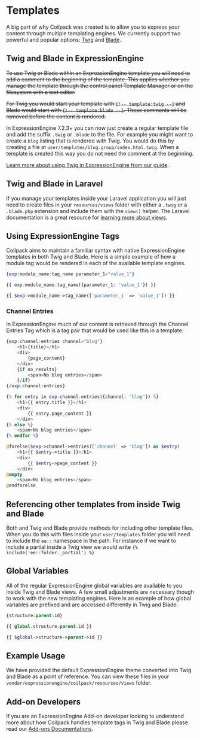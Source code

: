 
# Templates

A big part of why Coilpack was created is to allow you to express your content through multiple templating engines.  We currently support two powerful and popular options: [Twig](https://twig.symfony.com/) and [Blade](https://laravel.com/docs/9.x/blade#introduction).

## Twig and Blade in ExpressionEngine

~~To use Twig or Blade within an ExpressionEngine template you will need to add a comment to the beginning of the template.  This applies whether you manage the template through the control panel Template Manager or on the filesystem with a text editor.~~

~~For Twig you would start your template with `{!-- template:twig --}` and Blade would start with `{!-- template:blade --}`.  These comments will be removed before the content is rendered.~~

In ExpressionEngine 7.2.3+ you can now just create a regular template file and add the suffix `.twig` or `.blade` to the file.  For example you might want to create a `blog` listing that is rendered with Twig.  You would do this by creating a file at `user/templates/blog.group/index.html.twig`.  When a template is created this way you do not need the comment at the beginning.

[Learn more about using Twig in ExpressionEngine from our guide](../guides/twig.md).

## Twig and Blade in Laravel

If you manage your templates inside your Laravel application you will just need to create files in your `resources/views` folder with either a `.twig` or a `.blade.php` extension and include them with the `view()` helper.  The Laravel documentation is a great resource for [learning more about views](https://laravel.com/docs/9.x/views#introduction).

## Using ExpressionEngine Tags

Coilpack aims to maintain a familiar syntax with native ExpressionEngine templates in both Twig and Blade.  Here is a simple example of how a module tag would be rendered in each of the available template engines.

<Tabs>
<TabItem value="native" label="Native">

```php
{exp:module_name:tag_name parameter_1="value_1"}
```

</TabItem>
<TabItem value="twig" label="Twig">

```php
{{ exp.module_name.tag_name({parameter_1: 'value_1'}) }}
```

</TabItem>
<TabItem value="blade" label="Blade">

```php
{{ $exp->module_name->tag_name(['parameter_1' => 'value_1']) }}
```

</TabItem>
</Tabs>


### Channel Entries

In ExpressionEngine much of our content is retrieved through the Channel Entries Tag which is a tag pair that would be used like this in a template:


<Tabs>
<TabItem value="native" label="Native">

```php
{exp:channel:entries channel="blog"}
    <h1>{title}</h1>
    <div>
        {page_content}
    </div>
    {if no_results}
        <span>No blog entries</span>
    {/if}
{/exp:channel:entries}
```

</TabItem>
<TabItem value="twig" label="Twig">

```php
{% for entry in exp.channel.entries({channel: 'blog'}) %}
    <h1>{{ entry.title }}</h1>
    <div>
        {{ entry.page_content }}
    </div>
{% else %}
    <span>No blog entries</span>
{% endfor %}
```

</TabItem>
<TabItem value="blade" label="Blade">

```php
@forelse($exp->channel->entries(['channel' => 'blog']) as $entry)
    <h1>{{ $entry->title }}</h1>
    <div>
        {{ $entry->page_content }}
    </div>
@empty
    <span>No blog entries</span>
@endforelse
```

</TabItem>
</Tabs>


## Referencing other templates from inside Twig and Blade

Both and Twig and Blade provide methods for including other template files.  When you do this with files inside your `user/templates` folder you will need to include the `ee::` namespace in the path.  For instance if we want to include a partial inside a Twig view we would write `{% include('ee::folder._partial') %}`

## Global Variables

All of the regular ExpressionEngine global variables are available to you inside Twig and Blade views.  A few small adjustments are necessary though to work with the new templating engines.  Here is an example of how global variables are prefixed and are accessed differently in Twig and Blade:

<Tabs>
<TabItem value="native" label="Native">

```php
{structure:parent:id}
```

</TabItem>
<TabItem value="twig" label="Twig">

```php
{{ global.structure.parent.id }}
```

</TabItem>
<TabItem value="blade" label="Blade">

```php
{{ $global->structure->parent->id }}
```

</TabItem>
</Tabs>

## Example Usage

We have provided the default ExpressionEngine theme converted into Twig and Blade as a point of reference.  You can view these files in your `vendor/expressionengine/coilpack/resources/views` folder.

## Add-on Developers

If you are an ExpressionEngine Add-on developer looking to understand more about how Coilpack handles template tags in Twig and Blade please read our [Add-ons Documentations](../advanced/addons.md).